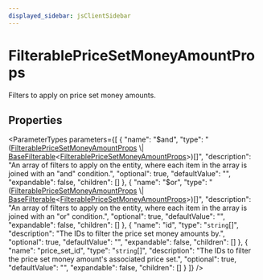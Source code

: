 ```yaml
---
displayed_sidebar: jsClientSidebar
---
```



# FilterablePriceSetMoneyAmountProps

Filters to apply on price set money amounts.

## Properties

<ParameterTypes parameters={[
  {
    "name": "$and",
    "type": "([FilterablePriceSetMoneyAmountProps](internal.internal-1.PricingTypes.FilterablePriceSetMoneyAmountProps.mdx) \\| [BaseFilterable](../../DAL/interfaces/internal.internal-1.DAL.BaseFilterable.mdx)&#60;[FilterablePriceSetMoneyAmountProps](internal.internal-1.PricingTypes.FilterablePriceSetMoneyAmountProps.mdx)&#62;)[]",
    "description": "An array of filters to apply on the entity, where each item in the array is joined with an \"and\" condition.",
    "optional": true,
    "defaultValue": "",
    "expandable": false,
    "children": []
  },
  {
    "name": "$or",
    "type": "([FilterablePriceSetMoneyAmountProps](internal.internal-1.PricingTypes.FilterablePriceSetMoneyAmountProps.mdx) \\| [BaseFilterable](../../DAL/interfaces/internal.internal-1.DAL.BaseFilterable.mdx)&#60;[FilterablePriceSetMoneyAmountProps](internal.internal-1.PricingTypes.FilterablePriceSetMoneyAmountProps.mdx)&#62;)[]",
    "description": "An array of filters to apply on the entity, where each item in the array is joined with an \"or\" condition.",
    "optional": true,
    "defaultValue": "",
    "expandable": false,
    "children": []
  },
  {
    "name": "id",
    "type": "`string`[]",
    "description": "The IDs to filter the price set money amounts by.",
    "optional": true,
    "defaultValue": "",
    "expandable": false,
    "children": []
  },
  {
    "name": "price_set_id",
    "type": "`string`[]",
    "description": "The IDs to filter the price set money amount's associated price set.",
    "optional": true,
    "defaultValue": "",
    "expandable": false,
    "children": []
  }
]} />
